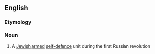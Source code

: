 ==English==

===Etymology===
{{etystub}}

===Noun===
{{en-noun}}

# A [[Jewish]] [[armed]] [[self-defence]] unit during the first Russian revolution
